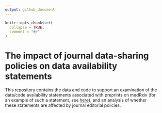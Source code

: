 ```yaml
---
output: github_document
---
```


<!-- README.md is generated from README.Rmd. Please edit that file -->

```r
knitr::opts_chunk$set(
  collapse = TRUE,
  comment = "#>"
)
```

# The impact of journal data-sharing policies on data availability statements

<!-- badges: start -->
<!-- badges: end -->

This repository contains the data and code to support an examination of the data/code availability statements associated with preprints on medRxiv (for an example of such a statement, see [here](https://www.medrxiv.org/node/69681.external-links.html)), and an analysis of whether these statements are affected by journal editorial policies.

